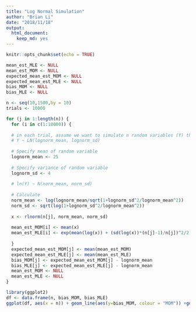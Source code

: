 ```yaml
---
title: "Log Normal Simulation"
author: "Brian Li"
date: "2018/11/18"
output: 
  html_document: 
    keep_md: yes
---
```


```r
knitr::opts_chunk$set(echo = TRUE)
```

```r
mean_est_MLE <- NULL
mean_est_MOM <- NULL
expected_mean_est_MOM <- NULL
expected_mean_est_MLE <- NULL
bias_MOM <- NULL
bias_MLE <- NULL

n <- seq(10,1500,by = 10)
trials <- 10000

for (j in 1:length(n)) {
  for (i in c(1:10000)) {
  
  # in each trial, assume we want to simulate n random variables (Y) that     has a log normal distribution
  # Y ~ LN(lognorm_mean, lognorm_sd)
  
  # Specify mean of random variable
  lognorm_mean <- 25
  
  # Specify variance of random variable
  lognorm_sd <- 4
  
  # ln(Y) ~ N(norm_mean, norm_sd)
  
  # Calculate 
  norm_mean <- log(lognorm_mean/sqrt(1+lognorm_sd^2/lognorm_mean^2))
  norm_sd <- sqrt(log(1+lognorm_sd^2/lognorm_mean^2))
  
  x <- rlnorm(n[j], norm_mean, norm_sd)
  
  mean_est_MOM[i] <- mean(x)
  mean_est_MLE[i] <- exp(mean(log(x)) + (sd(log(x))*(n[j]-1)/n[j])^2/2)
  
  }
  expected_mean_est_MOM[j] <- mean(mean_est_MOM)
  expected_mean_est_MLE[j] <- mean(mean_est_MLE)
  bias_MOM[j] <- expected_mean_est_MOM[j] - lognorm_mean
  bias_MLE[j] <- expected_mean_est_MLE[j] - lognorm_mean
  mean_est_MOM <- NULL
  mean_est_MLE <- NULL
}

library(ggplot2)
df <- data.frame(n, bias_MOM, bias_MLE)
ggplot(df, aes(x = n)) + geom_line(aes(y=bias_MOM, colour = "MOM")) +geom_line(aes(y = bias_MLE, color = "MLE"))
```